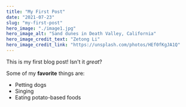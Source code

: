 ```yaml
---
title: "My First Post"
date: "2021-07-23"
slug: "my-first-post"
hero_image: "./image1.jpg"
hero_image_alt: "Sand dunes in Death Valley, California"
hero_image_credit_text: "Zetong Li"
hero_image_credit_link: "https://unsplash.com/photos/HEf0fKgJA1Q"
---
```


This is my first blog post! Isn't it *great*?

Some of my **favorite** things are:

* Petting dogs
* Singing
* Eating potato-based foods